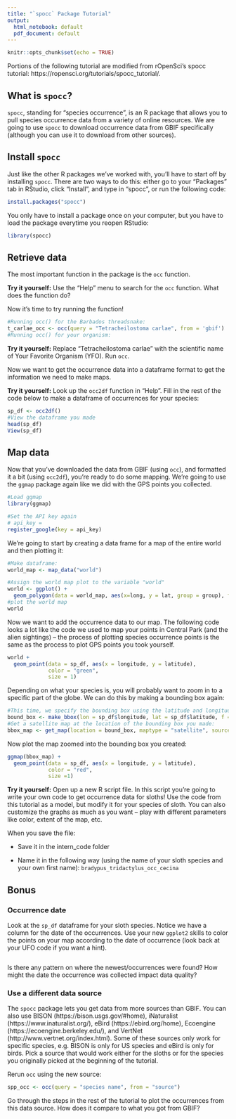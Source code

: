 ```yaml
---
title: "`spocc` Package Tutorial"
output:
  html_notebook: default
  pdf_document: default
---
```


```r
knitr::opts_chunk$set(echo = TRUE)
```

Portions of the following tutorial are modified from rOpenSci's spocc tutorial: https://ropensci.org/tutorials/spocc_tutorial/.

## What is `spocc`?

`spocc`, standing for "species occurrence", is an R package that allows you to pull species occurrence data from a variety of online resources. We are going to use `spocc` to download occurrence data from GBIF specifically (although you can use it to download from other sources).

## Install `spocc`

Just like the other R packages we've worked with, you'll have to start off by installing `spocc`. There are two ways to do this: either go to your "Packages" tab in RStudio, click "Install", and type in "spocc", or run the following code:

```r
install.packages("spocc")
```

You only have to install a package once on your computer, but you have to load the package everytime you reopen RStudio:

```r
library(spocc)
```

## Retrieve data

The most important function in the package is the `occ` function.

**Try it yourself:** Use the "Help" menu to search for the `occ` function. What does the function do?

Now it's time to try running the function!

```r
#Running occ() for the Barbados threadsnake:
t_carlae_occ <- occ(query = "Tetracheilostoma carlae", from = 'gbif')
#Running occ() for your organism:

```

**Try it yourself:** Replace "Tetracheilostoma carlae" with the scientific name of Your Favorite Organism (YFO). Run `occ`.

Now we want to get the occurrence data into a dataframe format to get the information we need to make maps.

**Try it yourself:** Look up the `occ2df` function in "Help". Fill in the rest of the code below to make a dataframe of occurrences for your species:
```r
sp_df <- occ2df()
#View the dataframe you made
head(sp_df)
View(sp_df)
```

## Map data

Now that you've downloaded the data from GBIF (using `occ`), and formatted it a bit (using `occ2df`), you're ready to do some mapping. We're going to use the `ggmap` package again like we did with the GPS points you collected.

```r
#Load ggmap
library(ggmap)

#Set the API key again
# api_key = 
register_google(key = api_key)
```

We're going to start by creating a data frame for a map of the entire world and then plotting it:

```r
#Make dataframe:
world_map <- map_data("world")

#Assign the world map plot to the variable "world"
world <- ggplot() + 
  geom_polygon(data = world_map, aes(x=long, y = lat, group = group), fill = "grey", color = "darkgrey")
#plot the world map
world
```

Now we want to add the occurrence data to our map. The following code looks a lot like the code we used to map your points in Central Park (and the alien sightings) -- the process of plotting species occurrence points is the same as the process to plot GPS points you took yourself.

```r
world +
  geom_point(data = sp_df, aes(x = longitude, y = latitude),
             color = "green",
             size = 1)
```

Depending on what your species is, you will probably want to zoom in to a specific part of the globe. We can do this by making a bounding box again:

```r
#This time, we specify the bounding box using the latitude and longitude columns from our data
bound_box <- make_bbox(lon = sp_df$longitude, lat = sp_df$latitude, f = 2)
#Get a satellite map at the location of the bounding box you made:
bbox_map <- get_map(location = bound_box, maptype = "satellite", source = "google")
```

Now plot the map zoomed into the bounding box you created:

```r
ggmap(bbox_map) + 
  geom_point(data = sp_df, aes(x = longitude, y = latitude), 
             color = "red",
             size =1)
```

**Try it yourself:** Open up a new R script file. In this script you're going to write your own code to get occurrence data for sloths! Use the code from this tutorial as a model, but modify it for your species of sloth. You can also customize the graphs as much as you want --  play with different parameters like color, extent of the map, etc.

When you save the file:

+ Save it in the intern_code folder

+ Name it in the following way (using the name of your sloth species and your own first name): `bradypus_tridactylus_occ_cecina`

## Bonus

### Occurrence date

Look at the `sp_df` dataframe for your sloth species. Notice we have a column for the date of the occurrences. Use your new `ggplot2` skills to color the points on your map according to the date of occurrence (look back at your UFO code if you want a hint).

```r

```

Is there any pattern on where the newest/occurrences were found? How might the date the occurrence was collected impact data quality?

### Use a different data source

The `spocc` package lets you get data from more sources than GBIF. You can also use BISON (https://bison.usgs.gov/#home), iNaturalist (https://www.inaturalist.org/), eBird (https://ebird.org/home), Ecoengine (https://ecoengine.berkeley.edu/), and VertNet (http://www.vertnet.org/index.html). Some of these sources only work for specific species, e.g. BISON is only for US species and eBird is only for birds. Pick a source that would work either for the sloths or for the species you originally picked at the beginning of the tutorial.

Rerun `occ` using the new source:

```r
spp_occ <- occ(query = "species name", from = "source")
```

Go through the steps in the rest of the tutorial to plot the occurrences from this data source. How does it compare to what you got from GBIF?

